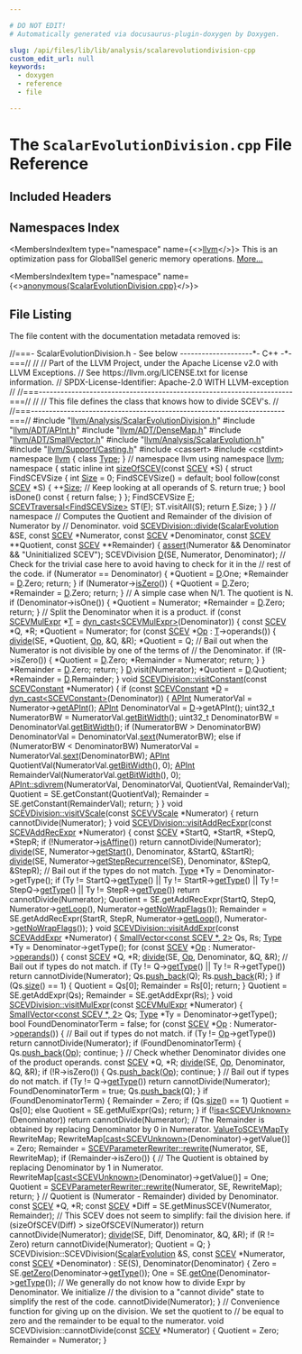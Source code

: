 ```yaml
---

# DO NOT EDIT!
# Automatically generated via docusaurus-plugin-doxygen by Doxygen.

slug: /api/files/lib/lib/analysis/scalarevolutiondivision-cpp
custom_edit_url: null
keywords:
  - doxygen
  - reference
  - file

---
```





# The `ScalarEvolutionDivision.cpp` File Reference

<DoxygenPage pluginConfig={pluginConfig}>



## Included Headers

<IncludesList>
<IncludesListItem
  filePath="llvm/Analysis/ScalarEvolutionDivision.h"
  permalink="/docs/api/files/include/include/llvm/include/llvm/analysis/scalarevolutiondivision-h"
  isLocal="true" />
<IncludesListItem
  filePath="llvm/ADT/APInt.h"
  permalink="/docs/api/files/include/include/llvm/include/llvm/adt/apint-h"
  isLocal="true" />
<IncludesListItem
  filePath="llvm/ADT/DenseMap.h"
  permalink="/docs/api/files/include/include/llvm/include/llvm/adt/densemap-h"
  isLocal="true" />
<IncludesListItem
  filePath="llvm/ADT/SmallVector.h"
  permalink="/docs/api/files/include/include/llvm/include/llvm/adt/smallvector-h"
  isLocal="true" />
<IncludesListItem
  filePath="llvm/Analysis/ScalarEvolution.h"
  permalink="/docs/api/files/include/include/llvm/include/llvm/analysis/scalarevolution-h"
  isLocal="true" />
<IncludesListItem
  filePath="llvm/Support/Casting.h"
  permalink="/docs/api/files/include/include/llvm/include/llvm/support/casting-h"
  isLocal="true" />
<IncludesListItem
  filePath="cassert"
  permalink=""
  isLocal="false" />
<IncludesListItem
  filePath="cstdint"
  permalink=""
  isLocal="false" />
</IncludesList>

## Namespaces Index

<MembersIndex>

<MembersIndexItem
  type="namespace"
  name={<><a href="/docs/api/namespaces/llvm">llvm</a></>}>
This is an optimization pass for GlobalISel generic memory operations. <a href="/docs/api/namespaces/llvm/#details">More...</a>
</MembersIndexItem>

<MembersIndexItem
  type="namespace"
  name={<><a href="/docs/api/namespaces/anonymous-scalarevolutiondivision-cpp-">anonymous&#123;ScalarEvolutionDivision.cpp&#125;</a></>}>
</MembersIndexItem>

</MembersIndex>


## File Listing

The file content with the documentation metadata removed is:

<ProgramListing>

<Link id="l00001" /><CodeLine lineNumber="1"><span class="doxyHighlightComment">//===- ScalarEvolutionDivision.h - See below --------------------&#42;- C++ -&#42;-===//</span></CodeLine>
<Link id="l00002" /><CodeLine lineNumber="2"><span class="doxyHighlightComment">//</span></CodeLine>
<Link id="l00003" /><CodeLine lineNumber="3"><span class="doxyHighlightComment">// Part of the LLVM Project, under the Apache License v2.0 with LLVM Exceptions.</span></CodeLine>
<Link id="l00004" /><CodeLine lineNumber="4"><span class="doxyHighlightComment">// See https://llvm.org/LICENSE.txt for license information.</span></CodeLine>
<Link id="l00005" /><CodeLine lineNumber="5"><span class="doxyHighlightComment">// SPDX-License-Identifier: Apache-2.0 WITH LLVM-exception</span></CodeLine>
<Link id="l00006" /><CodeLine lineNumber="6"><span class="doxyHighlightComment">//</span></CodeLine>
<Link id="l00007" /><CodeLine lineNumber="7"><span class="doxyHighlightComment">//===----------------------------------------------------------------------===//</span></CodeLine>
<Link id="l00008" /><CodeLine lineNumber="8"><span class="doxyHighlightComment">//</span></CodeLine>
<Link id="l00009" /><CodeLine lineNumber="9"><span class="doxyHighlightComment">// This file defines the class that knows how to divide SCEV&#39;s.</span></CodeLine>
<Link id="l00010" /><CodeLine lineNumber="10"><span class="doxyHighlightComment">//</span></CodeLine>
<Link id="l00011" /><CodeLine lineNumber="11"><span class="doxyHighlightComment">//===----------------------------------------------------------------------===//</span></CodeLine>
<Link id="l00012" /><CodeLine lineNumber="12"></CodeLine>
<Link id="l00013" /><CodeLine lineNumber="13"><span class="doxyHighlightPreprocessor">#include &quot;<a href="/docs/api/files/include/include/llvm/include/llvm/analysis/scalarevolutiondivision-h">llvm/Analysis/ScalarEvolutionDivision.h</a>&quot;</span></CodeLine>
<Link id="l00014" /><CodeLine lineNumber="14"><span class="doxyHighlightPreprocessor">#include &quot;<a href="/docs/api/files/include/include/llvm/include/llvm/adt/apint-h">llvm/ADT/APInt.h</a>&quot;</span></CodeLine>
<Link id="l00015" /><CodeLine lineNumber="15"><span class="doxyHighlightPreprocessor">#include &quot;<a href="/docs/api/files/include/include/llvm/include/llvm/adt/densemap-h">llvm/ADT/DenseMap.h</a>&quot;</span></CodeLine>
<Link id="l00016" /><CodeLine lineNumber="16"><span class="doxyHighlightPreprocessor">#include &quot;<a href="/docs/api/files/include/include/llvm/include/llvm/adt/smallvector-h">llvm/ADT/SmallVector.h</a>&quot;</span></CodeLine>
<Link id="l00017" /><CodeLine lineNumber="17"><span class="doxyHighlightPreprocessor">#include &quot;<a href="/docs/api/files/include/include/llvm/include/llvm/analysis/scalarevolution-h">llvm/Analysis/ScalarEvolution.h</a>&quot;</span></CodeLine>
<Link id="l00018" /><CodeLine lineNumber="18"><span class="doxyHighlightPreprocessor">#include &quot;<a href="/docs/api/files/include/include/llvm/include/llvm/support/casting-h">llvm/Support/Casting.h</a>&quot;</span></CodeLine>
<Link id="l00019" /><CodeLine lineNumber="19"><span class="doxyHighlightPreprocessor">#include &lt;cassert&gt;</span></CodeLine>
<Link id="l00020" /><CodeLine lineNumber="20"><span class="doxyHighlightPreprocessor">#include &lt;cstdint&gt;</span></CodeLine>
<Link id="l00021" /><CodeLine lineNumber="21"></CodeLine>
<Link id="l00022" /><CodeLine lineNumber="22"><span class="doxyHighlightKeyword">namespace </span><span class="doxyHighlight"><a href="/docs/api/namespaces/llvm">llvm</a> &#123;</span></CodeLine>
<Link id="l00023" /><CodeLine lineNumber="23"><span class="doxyHighlightKeyword">class </span><span class="doxyHighlight"><a href="/docs/api/classes/llvm/type">Type</a>;</span></CodeLine>
<Link id="l00024" /><CodeLine lineNumber="24"><span class="doxyHighlight">&#125; </span><span class="doxyHighlightComment">// namespace llvm</span></CodeLine>
<Link id="l00025" /><CodeLine lineNumber="25"></CodeLine>
<Link id="l00026" /><CodeLine lineNumber="26"><span class="doxyHighlightKeyword">using namespace </span><span class="doxyHighlight"><a href="/docs/api/namespaces/llvm">llvm</a>;</span></CodeLine>
<Link id="l00027" /><CodeLine lineNumber="27"></CodeLine>
<Link id="l00028" /><CodeLine lineNumber="28" lineLink="/docs/api/namespaces/anonymous-scalarevolutiondivision-cpp-"><span class="doxyHighlightKeyword">namespace </span><span class="doxyHighlight">&#123;</span></CodeLine>
<Link id="l00029" /><CodeLine lineNumber="29"></CodeLine>
<Link id="l00030" /><CodeLine lineNumber="30" lineLink="/docs/api/namespaces/anonymous-scalarevolutiondivision-cpp-/#a9ba2b0626378e675b339b44ff0cc4fd7"><span class="doxyHighlightKeyword">static</span><span class="doxyHighlight"> </span><span class="doxyHighlightKeyword">inline</span><span class="doxyHighlight"> </span><span class="doxyHighlightKeywordType">int</span><span class="doxyHighlight"> <a href="/docs/api/namespaces/anonymous-scalarevolutiondivision-cpp-/#a9ba2b0626378e675b339b44ff0cc4fd7">sizeOfSCEV</a>(</span><span class="doxyHighlightKeyword">const</span><span class="doxyHighlight"> <a href="/docs/api/classes/llvm/scev">SCEV</a> &#42;S) &#123;</span></CodeLine>
<Link id="l00031" /><CodeLine lineNumber="31"><span class="doxyHighlight">  </span><span class="doxyHighlightKeyword">struct </span><span class="doxyHighlight">FindSCEVSize &#123;</span></CodeLine>
<Link id="l00032" /><CodeLine lineNumber="32"><span class="doxyHighlight">    </span><span class="doxyHighlightKeywordType">int</span><span class="doxyHighlight"> <a href="/docs/api/files/lib/lib/analysis/inlineorder-cpp/#a7ee6f0cb51c3b9056199e9a0001fe8c3a6f6cb72d544962fa333e2e34ce64f719">Size</a> = 0;</span></CodeLine>
<Link id="l00033" /><CodeLine lineNumber="33"></CodeLine>
<Link id="l00034" /><CodeLine lineNumber="34"><span class="doxyHighlight">    FindSCEVSize() = </span><span class="doxyHighlightKeywordFlow">default</span><span class="doxyHighlight">;</span></CodeLine>
<Link id="l00035" /><CodeLine lineNumber="35"></CodeLine>
<Link id="l00036" /><CodeLine lineNumber="36"><span class="doxyHighlight">    </span><span class="doxyHighlightKeywordType">bool</span><span class="doxyHighlight"> follow(</span><span class="doxyHighlightKeyword">const</span><span class="doxyHighlight"> <a href="/docs/api/classes/llvm/scev">SCEV</a> &#42;S) &#123;</span></CodeLine>
<Link id="l00037" /><CodeLine lineNumber="37"><span class="doxyHighlight">      ++<a href="/docs/api/files/lib/lib/analysis/inlineorder-cpp/#a7ee6f0cb51c3b9056199e9a0001fe8c3a6f6cb72d544962fa333e2e34ce64f719">Size</a>;</span></CodeLine>
<Link id="l00038" /><CodeLine lineNumber="38"><span class="doxyHighlight">      </span><span class="doxyHighlightComment">// Keep looking at all operands of S.</span></CodeLine>
<Link id="l00039" /><CodeLine lineNumber="39"><span class="doxyHighlight">      </span><span class="doxyHighlightKeywordFlow">return</span><span class="doxyHighlight"> </span><span class="doxyHighlightKeyword">true</span><span class="doxyHighlight">;</span></CodeLine>
<Link id="l00040" /><CodeLine lineNumber="40"><span class="doxyHighlight">    &#125;</span></CodeLine>
<Link id="l00041" /><CodeLine lineNumber="41"></CodeLine>
<Link id="l00042" /><CodeLine lineNumber="42"><span class="doxyHighlight">    </span><span class="doxyHighlightKeywordType">bool</span><span class="doxyHighlight"> isDone()</span><span class="doxyHighlightKeyword"> const </span><span class="doxyHighlight">&#123; </span><span class="doxyHighlightKeywordFlow">return</span><span class="doxyHighlight"> </span><span class="doxyHighlightKeyword">false</span><span class="doxyHighlight">; &#125;</span></CodeLine>
<Link id="l00043" /><CodeLine lineNumber="43"><span class="doxyHighlight">  &#125;;</span></CodeLine>
<Link id="l00044" /><CodeLine lineNumber="44"></CodeLine>
<Link id="l00045" /><CodeLine lineNumber="45"><span class="doxyHighlight">  FindSCEVSize <a href="/docs/api/files/lib/lib/support/md5-cpp/#a96d73bbd7af15cb1fc38c3f4a3bd82e9">F</a>;</span></CodeLine>
<Link id="l00046" /><CodeLine lineNumber="46"><span class="doxyHighlight">  <a href="/docs/api/classes/llvm/scevtraversal">SCEVTraversal&lt;FindSCEVSize&gt;</a> ST(<a href="/docs/api/files/lib/lib/support/md5-cpp/#a96d73bbd7af15cb1fc38c3f4a3bd82e9">F</a>);</span></CodeLine>
<Link id="l00047" /><CodeLine lineNumber="47"><span class="doxyHighlight">  ST.visitAll(S);</span></CodeLine>
<Link id="l00048" /><CodeLine lineNumber="48"><span class="doxyHighlight">  </span><span class="doxyHighlightKeywordFlow">return</span><span class="doxyHighlight"> <a href="/docs/api/files/lib/lib/support/md5-cpp/#a96d73bbd7af15cb1fc38c3f4a3bd82e9">F</a>.Size;</span></CodeLine>
<Link id="l00049" /><CodeLine lineNumber="49"><span class="doxyHighlight">&#125;</span></CodeLine>
<Link id="l00050" /><CodeLine lineNumber="50"></CodeLine>
<Link id="l00051" /><CodeLine lineNumber="51"><span class="doxyHighlight">&#125; </span><span class="doxyHighlightComment">// namespace</span></CodeLine>
<Link id="l00052" /><CodeLine lineNumber="52"></CodeLine>
<Link id="l00053" /><CodeLine lineNumber="53"><span class="doxyHighlightComment">// Computes the Quotient and Remainder of the division of Numerator by</span></CodeLine>
<Link id="l00054" /><CodeLine lineNumber="54"><span class="doxyHighlightComment">// Denominator.</span></CodeLine>
<Link id="l00055" /><CodeLine lineNumber="55" lineLink="/docs/api/structs/llvm/scevdivision/#a0dfe5dc28e2f4ac38e33880cfd0170ae"><span class="doxyHighlightKeywordType">void</span><span class="doxyHighlight"> <a href="/docs/api/structs/llvm/scevdivision/#a0dfe5dc28e2f4ac38e33880cfd0170ae">SCEVDivision::divide</a>(<a href="/docs/api/classes/llvm/scalarevolution">ScalarEvolution</a> &amp;SE, </span><span class="doxyHighlightKeyword">const</span><span class="doxyHighlight"> <a href="/docs/api/classes/llvm/scev">SCEV</a> &#42;Numerator,</span></CodeLine>
<Link id="l00056" /><CodeLine lineNumber="56"><span class="doxyHighlight">                          </span><span class="doxyHighlightKeyword">const</span><span class="doxyHighlight"> <a href="/docs/api/classes/llvm/scev">SCEV</a> &#42;Denominator, </span><span class="doxyHighlightKeyword">const</span><span class="doxyHighlight"> <a href="/docs/api/classes/llvm/scev">SCEV</a> &#42;&#42;Quotient,</span></CodeLine>
<Link id="l00057" /><CodeLine lineNumber="57"><span class="doxyHighlight">                          </span><span class="doxyHighlightKeyword">const</span><span class="doxyHighlight"> <a href="/docs/api/classes/llvm/scev">SCEV</a> &#42;&#42;Remainder) &#123;</span></CodeLine>
<Link id="l00058" /><CodeLine lineNumber="58"><span class="doxyHighlight">  <a href="/docs/api/files/lib/lib/target/lib/target/amdgpu/silowercontrolflow-cpp/#a4868c5d81c5ccc98c47aeab6244346a0">assert</a>(Numerator &amp;&amp; Denominator &amp;&amp; </span><span class="doxyHighlightStringLiteral">&quot;Uninitialized SCEV&quot;</span><span class="doxyHighlight">);</span></CodeLine>
<Link id="l00059" /><CodeLine lineNumber="59"></CodeLine>
<Link id="l00060" /><CodeLine lineNumber="60"><span class="doxyHighlight">  SCEVDivision <a href="/docs/api/files/lib/lib/ir/builtingcs-cpp/#a6a9f043784cf87001c84980afa76da82">D</a>(SE, Numerator, Denominator);</span></CodeLine>
<Link id="l00061" /><CodeLine lineNumber="61"></CodeLine>
<Link id="l00062" /><CodeLine lineNumber="62"><span class="doxyHighlight">  </span><span class="doxyHighlightComment">// Check for the trivial case here to avoid having to check for it in the</span></CodeLine>
<Link id="l00063" /><CodeLine lineNumber="63"><span class="doxyHighlight">  </span><span class="doxyHighlightComment">// rest of the code.</span></CodeLine>
<Link id="l00064" /><CodeLine lineNumber="64"><span class="doxyHighlight">  </span><span class="doxyHighlightKeywordFlow">if</span><span class="doxyHighlight"> (Numerator == Denominator) &#123;</span></CodeLine>
<Link id="l00065" /><CodeLine lineNumber="65"><span class="doxyHighlight">    &#42;Quotient = <a href="/docs/api/files/lib/lib/ir/builtingcs-cpp/#a6a9f043784cf87001c84980afa76da82">D</a>.One;</span></CodeLine>
<Link id="l00066" /><CodeLine lineNumber="66"><span class="doxyHighlight">    &#42;Remainder = <a href="/docs/api/files/lib/lib/ir/builtingcs-cpp/#a6a9f043784cf87001c84980afa76da82">D</a>.Zero;</span></CodeLine>
<Link id="l00067" /><CodeLine lineNumber="67"><span class="doxyHighlight">    </span><span class="doxyHighlightKeywordFlow">return</span><span class="doxyHighlight">;</span></CodeLine>
<Link id="l00068" /><CodeLine lineNumber="68"><span class="doxyHighlight">  &#125;</span></CodeLine>
<Link id="l00069" /><CodeLine lineNumber="69"></CodeLine>
<Link id="l00070" /><CodeLine lineNumber="70"><span class="doxyHighlight">  </span><span class="doxyHighlightKeywordFlow">if</span><span class="doxyHighlight"> (Numerator-&gt;<a href="/docs/api/classes/llvm/scev/#a4541962f9c18aacceb7243520eb15e1f">isZero</a>()) &#123;</span></CodeLine>
<Link id="l00071" /><CodeLine lineNumber="71"><span class="doxyHighlight">    &#42;Quotient = <a href="/docs/api/files/lib/lib/ir/builtingcs-cpp/#a6a9f043784cf87001c84980afa76da82">D</a>.Zero;</span></CodeLine>
<Link id="l00072" /><CodeLine lineNumber="72"><span class="doxyHighlight">    &#42;Remainder = <a href="/docs/api/files/lib/lib/ir/builtingcs-cpp/#a6a9f043784cf87001c84980afa76da82">D</a>.Zero;</span></CodeLine>
<Link id="l00073" /><CodeLine lineNumber="73"><span class="doxyHighlight">    </span><span class="doxyHighlightKeywordFlow">return</span><span class="doxyHighlight">;</span></CodeLine>
<Link id="l00074" /><CodeLine lineNumber="74"><span class="doxyHighlight">  &#125;</span></CodeLine>
<Link id="l00075" /><CodeLine lineNumber="75"></CodeLine>
<Link id="l00076" /><CodeLine lineNumber="76"><span class="doxyHighlight">  </span><span class="doxyHighlightComment">// A simple case when N/1. The quotient is N.</span></CodeLine>
<Link id="l00077" /><CodeLine lineNumber="77"><span class="doxyHighlight">  </span><span class="doxyHighlightKeywordFlow">if</span><span class="doxyHighlight"> (Denominator-&gt;isOne()) &#123;</span></CodeLine>
<Link id="l00078" /><CodeLine lineNumber="78"><span class="doxyHighlight">    &#42;Quotient = Numerator;</span></CodeLine>
<Link id="l00079" /><CodeLine lineNumber="79"><span class="doxyHighlight">    &#42;Remainder = <a href="/docs/api/files/lib/lib/ir/builtingcs-cpp/#a6a9f043784cf87001c84980afa76da82">D</a>.Zero;</span></CodeLine>
<Link id="l00080" /><CodeLine lineNumber="80"><span class="doxyHighlight">    </span><span class="doxyHighlightKeywordFlow">return</span><span class="doxyHighlight">;</span></CodeLine>
<Link id="l00081" /><CodeLine lineNumber="81"><span class="doxyHighlight">  &#125;</span></CodeLine>
<Link id="l00082" /><CodeLine lineNumber="82"></CodeLine>
<Link id="l00083" /><CodeLine lineNumber="83"><span class="doxyHighlight">  </span><span class="doxyHighlightComment">// Split the Denominator when it is a product.</span></CodeLine>
<Link id="l00084" /><CodeLine lineNumber="84"><span class="doxyHighlight">  </span><span class="doxyHighlightKeywordFlow">if</span><span class="doxyHighlight"> (</span><span class="doxyHighlightKeyword">const</span><span class="doxyHighlight"> <a href="/docs/api/classes/llvm/scevmulexpr">SCEVMulExpr</a> &#42;<a href="/docs/api/files/lib/lib/target/lib/target/mips/mips16isellowering-cpp/#a0acb682b8260ab1c60b918599864e2e5">T</a> = <a href="/docs/api/namespaces/llvm/#a22eeee01734061ac1b31ccd994c49eef">dyn&#95;cast&lt;SCEVMulExpr&gt;</a>(Denominator)) &#123;</span></CodeLine>
<Link id="l00085" /><CodeLine lineNumber="85"><span class="doxyHighlight">    </span><span class="doxyHighlightKeyword">const</span><span class="doxyHighlight"> <a href="/docs/api/classes/llvm/scev">SCEV</a> &#42;Q, &#42;R;</span></CodeLine>
<Link id="l00086" /><CodeLine lineNumber="86"><span class="doxyHighlight">    &#42;Quotient = Numerator;</span></CodeLine>
<Link id="l00087" /><CodeLine lineNumber="87"><span class="doxyHighlight">    </span><span class="doxyHighlightKeywordFlow">for</span><span class="doxyHighlight"> (</span><span class="doxyHighlightKeyword">const</span><span class="doxyHighlight"> <a href="/docs/api/classes/llvm/scev">SCEV</a> &#42;<a href="/docs/api/namespaces/llvm/#ab471937b9a227e70c7fe8bd9604014d6">Op</a> : <a href="/docs/api/files/lib/lib/target/lib/target/mips/mips16isellowering-cpp/#a0acb682b8260ab1c60b918599864e2e5">T</a>-&gt;operands()) &#123;</span></CodeLine>
<Link id="l00088" /><CodeLine lineNumber="88"><span class="doxyHighlight">      <a href="/docs/api/structs/llvm/scevdivision/#a0dfe5dc28e2f4ac38e33880cfd0170ae">divide</a>(SE, &#42;Quotient, <a href="/docs/api/namespaces/llvm/#ab471937b9a227e70c7fe8bd9604014d6">Op</a>, &amp;Q, &amp;R);</span></CodeLine>
<Link id="l00089" /><CodeLine lineNumber="89"><span class="doxyHighlight">      &#42;Quotient = Q;</span></CodeLine>
<Link id="l00090" /><CodeLine lineNumber="90"></CodeLine>
<Link id="l00091" /><CodeLine lineNumber="91"><span class="doxyHighlight">      </span><span class="doxyHighlightComment">// Bail out when the Numerator is not divisible by one of the terms of</span></CodeLine>
<Link id="l00092" /><CodeLine lineNumber="92"><span class="doxyHighlight">      </span><span class="doxyHighlightComment">// the Denominator.</span></CodeLine>
<Link id="l00093" /><CodeLine lineNumber="93"><span class="doxyHighlight">      </span><span class="doxyHighlightKeywordFlow">if</span><span class="doxyHighlight"> (!R-&gt;isZero()) &#123;</span></CodeLine>
<Link id="l00094" /><CodeLine lineNumber="94"><span class="doxyHighlight">        &#42;Quotient = <a href="/docs/api/files/lib/lib/ir/builtingcs-cpp/#a6a9f043784cf87001c84980afa76da82">D</a>.Zero;</span></CodeLine>
<Link id="l00095" /><CodeLine lineNumber="95"><span class="doxyHighlight">        &#42;Remainder = Numerator;</span></CodeLine>
<Link id="l00096" /><CodeLine lineNumber="96"><span class="doxyHighlight">        </span><span class="doxyHighlightKeywordFlow">return</span><span class="doxyHighlight">;</span></CodeLine>
<Link id="l00097" /><CodeLine lineNumber="97"><span class="doxyHighlight">      &#125;</span></CodeLine>
<Link id="l00098" /><CodeLine lineNumber="98"><span class="doxyHighlight">    &#125;</span></CodeLine>
<Link id="l00099" /><CodeLine lineNumber="99"><span class="doxyHighlight">    &#42;Remainder = <a href="/docs/api/files/lib/lib/ir/builtingcs-cpp/#a6a9f043784cf87001c84980afa76da82">D</a>.Zero;</span></CodeLine>
<Link id="l00100" /><CodeLine lineNumber="100"><span class="doxyHighlight">    </span><span class="doxyHighlightKeywordFlow">return</span><span class="doxyHighlight">;</span></CodeLine>
<Link id="l00101" /><CodeLine lineNumber="101"><span class="doxyHighlight">  &#125;</span></CodeLine>
<Link id="l00102" /><CodeLine lineNumber="102"></CodeLine>
<Link id="l00103" /><CodeLine lineNumber="103"><span class="doxyHighlight">  <a href="/docs/api/files/lib/lib/ir/builtingcs-cpp/#a6a9f043784cf87001c84980afa76da82">D</a>.visit(Numerator);</span></CodeLine>
<Link id="l00104" /><CodeLine lineNumber="104"><span class="doxyHighlight">  &#42;Quotient = <a href="/docs/api/files/lib/lib/ir/builtingcs-cpp/#a6a9f043784cf87001c84980afa76da82">D</a>.Quotient;</span></CodeLine>
<Link id="l00105" /><CodeLine lineNumber="105"><span class="doxyHighlight">  &#42;Remainder = <a href="/docs/api/files/lib/lib/ir/builtingcs-cpp/#a6a9f043784cf87001c84980afa76da82">D</a>.Remainder;</span></CodeLine>
<Link id="l00106" /><CodeLine lineNumber="106"><span class="doxyHighlight">&#125;</span></CodeLine>
<Link id="l00107" /><CodeLine lineNumber="107"></CodeLine>
<Link id="l00108" /><CodeLine lineNumber="108" lineLink="/docs/api/structs/llvm/scevdivision/#ad7c510ac5f19ce17fd2b5b06d15a7aa3"><span class="doxyHighlightKeywordType">void</span><span class="doxyHighlight"> <a href="/docs/api/structs/llvm/scevdivision/#ad7c510ac5f19ce17fd2b5b06d15a7aa3">SCEVDivision::visitConstant</a>(</span><span class="doxyHighlightKeyword">const</span><span class="doxyHighlight"> <a href="/docs/api/classes/llvm/scevconstant">SCEVConstant</a> &#42;Numerator) &#123;</span></CodeLine>
<Link id="l00109" /><CodeLine lineNumber="109"><span class="doxyHighlight">  </span><span class="doxyHighlightKeywordFlow">if</span><span class="doxyHighlight"> (</span><span class="doxyHighlightKeyword">const</span><span class="doxyHighlight"> <a href="/docs/api/classes/llvm/scevconstant">SCEVConstant</a> &#42;<a href="/docs/api/files/lib/lib/ir/builtingcs-cpp/#a6a9f043784cf87001c84980afa76da82">D</a> = <a href="/docs/api/namespaces/llvm/#a22eeee01734061ac1b31ccd994c49eef">dyn&#95;cast&lt;SCEVConstant&gt;</a>(Denominator)) &#123;</span></CodeLine>
<Link id="l00110" /><CodeLine lineNumber="110"><span class="doxyHighlight">    <a href="/docs/api/classes/llvm/apint">APInt</a> NumeratorVal = Numerator-&gt;<a href="/docs/api/classes/llvm/scevconstant/#a6caf7f3a0a4303e4c0bc06ed8e205126">getAPInt</a>();</span></CodeLine>
<Link id="l00111" /><CodeLine lineNumber="111"><span class="doxyHighlight">    <a href="/docs/api/classes/llvm/apint">APInt</a> DenominatorVal = <a href="/docs/api/files/lib/lib/ir/builtingcs-cpp/#a6a9f043784cf87001c84980afa76da82">D</a>-&gt;getAPInt();</span></CodeLine>
<Link id="l00112" /><CodeLine lineNumber="112"><span class="doxyHighlight">    uint32&#95;t NumeratorBW = NumeratorVal.<a href="/docs/api/classes/llvm/apint/#a512fe2c15ea651294688eeec1341644c">getBitWidth</a>();</span></CodeLine>
<Link id="l00113" /><CodeLine lineNumber="113"><span class="doxyHighlight">    uint32&#95;t DenominatorBW = DenominatorVal.<a href="/docs/api/classes/llvm/apint/#a512fe2c15ea651294688eeec1341644c">getBitWidth</a>();</span></CodeLine>
<Link id="l00114" /><CodeLine lineNumber="114"></CodeLine>
<Link id="l00115" /><CodeLine lineNumber="115"><span class="doxyHighlight">    </span><span class="doxyHighlightKeywordFlow">if</span><span class="doxyHighlight"> (NumeratorBW &gt; DenominatorBW)</span></CodeLine>
<Link id="l00116" /><CodeLine lineNumber="116"><span class="doxyHighlight">      DenominatorVal = DenominatorVal.<a href="/docs/api/classes/llvm/apint/#aca8fce65eb69a82aa10a635e2e79877a">sext</a>(NumeratorBW);</span></CodeLine>
<Link id="l00117" /><CodeLine lineNumber="117"><span class="doxyHighlight">    </span><span class="doxyHighlightKeywordFlow">else</span><span class="doxyHighlight"> </span><span class="doxyHighlightKeywordFlow">if</span><span class="doxyHighlight"> (NumeratorBW &lt; DenominatorBW)</span></CodeLine>
<Link id="l00118" /><CodeLine lineNumber="118"><span class="doxyHighlight">      NumeratorVal = NumeratorVal.<a href="/docs/api/classes/llvm/apint/#aca8fce65eb69a82aa10a635e2e79877a">sext</a>(DenominatorBW);</span></CodeLine>
<Link id="l00119" /><CodeLine lineNumber="119"></CodeLine>
<Link id="l00120" /><CodeLine lineNumber="120"><span class="doxyHighlight">    <a href="/docs/api/classes/llvm/apint">APInt</a> QuotientVal(NumeratorVal.<a href="/docs/api/classes/llvm/apint/#a512fe2c15ea651294688eeec1341644c">getBitWidth</a>(), 0);</span></CodeLine>
<Link id="l00121" /><CodeLine lineNumber="121"><span class="doxyHighlight">    <a href="/docs/api/classes/llvm/apint">APInt</a> RemainderVal(NumeratorVal.<a href="/docs/api/classes/llvm/apint/#a512fe2c15ea651294688eeec1341644c">getBitWidth</a>(), 0);</span></CodeLine>
<Link id="l00122" /><CodeLine lineNumber="122"><span class="doxyHighlight">    <a href="/docs/api/classes/llvm/apint/#a24187c2e178af0df22dac26cd5229294">APInt::sdivrem</a>(NumeratorVal, DenominatorVal, QuotientVal, RemainderVal);</span></CodeLine>
<Link id="l00123" /><CodeLine lineNumber="123"><span class="doxyHighlight">    Quotient = SE.getConstant(QuotientVal);</span></CodeLine>
<Link id="l00124" /><CodeLine lineNumber="124"><span class="doxyHighlight">    Remainder = SE.getConstant(RemainderVal);</span></CodeLine>
<Link id="l00125" /><CodeLine lineNumber="125"><span class="doxyHighlight">    </span><span class="doxyHighlightKeywordFlow">return</span><span class="doxyHighlight">;</span></CodeLine>
<Link id="l00126" /><CodeLine lineNumber="126"><span class="doxyHighlight">  &#125;</span></CodeLine>
<Link id="l00127" /><CodeLine lineNumber="127"><span class="doxyHighlight">&#125;</span></CodeLine>
<Link id="l00128" /><CodeLine lineNumber="128"></CodeLine>
<Link id="l00129" /><CodeLine lineNumber="129" lineLink="/docs/api/structs/llvm/scevdivision/#a273f43b57f973e0463276213565e9e45"><span class="doxyHighlightKeywordType">void</span><span class="doxyHighlight"> <a href="/docs/api/structs/llvm/scevdivision/#a273f43b57f973e0463276213565e9e45">SCEVDivision::visitVScale</a>(</span><span class="doxyHighlightKeyword">const</span><span class="doxyHighlight"> <a href="/docs/api/classes/llvm/scevvscale">SCEVVScale</a> &#42;Numerator) &#123;</span></CodeLine>
<Link id="l00130" /><CodeLine lineNumber="130"><span class="doxyHighlight">  </span><span class="doxyHighlightKeywordFlow">return</span><span class="doxyHighlight"> cannotDivide(Numerator);</span></CodeLine>
<Link id="l00131" /><CodeLine lineNumber="131"><span class="doxyHighlight">&#125;</span></CodeLine>
<Link id="l00132" /><CodeLine lineNumber="132"></CodeLine>
<Link id="l00133" /><CodeLine lineNumber="133" lineLink="/docs/api/structs/llvm/scevdivision/#ac38f0b8f591d282177a689cabe66c392"><span class="doxyHighlightKeywordType">void</span><span class="doxyHighlight"> <a href="/docs/api/structs/llvm/scevdivision/#ac38f0b8f591d282177a689cabe66c392">SCEVDivision::visitAddRecExpr</a>(</span><span class="doxyHighlightKeyword">const</span><span class="doxyHighlight"> <a href="/docs/api/classes/llvm/scevaddrecexpr">SCEVAddRecExpr</a> &#42;Numerator) &#123;</span></CodeLine>
<Link id="l00134" /><CodeLine lineNumber="134"><span class="doxyHighlight">  </span><span class="doxyHighlightKeyword">const</span><span class="doxyHighlight"> <a href="/docs/api/classes/llvm/scev">SCEV</a> &#42;StartQ, &#42;StartR, &#42;StepQ, &#42;StepR;</span></CodeLine>
<Link id="l00135" /><CodeLine lineNumber="135"><span class="doxyHighlight">  </span><span class="doxyHighlightKeywordFlow">if</span><span class="doxyHighlight"> (!Numerator-&gt;<a href="/docs/api/classes/llvm/scevaddrecexpr/#a54bb7394d874cbbef1d81e6bea89d4f3">isAffine</a>())</span></CodeLine>
<Link id="l00136" /><CodeLine lineNumber="136"><span class="doxyHighlight">    </span><span class="doxyHighlightKeywordFlow">return</span><span class="doxyHighlight"> cannotDivide(Numerator);</span></CodeLine>
<Link id="l00137" /><CodeLine lineNumber="137"><span class="doxyHighlight">  <a href="/docs/api/structs/llvm/scevdivision/#a0dfe5dc28e2f4ac38e33880cfd0170ae">divide</a>(SE, Numerator-&gt;<a href="/docs/api/classes/llvm/scevaddrecexpr/#a19c13fe96d59c787e900b7bbf7173263">getStart</a>(), Denominator, &amp;StartQ, &amp;StartR);</span></CodeLine>
<Link id="l00138" /><CodeLine lineNumber="138"><span class="doxyHighlight">  <a href="/docs/api/structs/llvm/scevdivision/#a0dfe5dc28e2f4ac38e33880cfd0170ae">divide</a>(SE, Numerator-&gt;<a href="/docs/api/classes/llvm/scevaddrecexpr/#a4049f7040a4628b15f182c3c9aaf802a">getStepRecurrence</a>(SE), Denominator, &amp;StepQ, &amp;StepR);</span></CodeLine>
<Link id="l00139" /><CodeLine lineNumber="139"><span class="doxyHighlight">  </span><span class="doxyHighlightComment">// Bail out if the types do not match.</span></CodeLine>
<Link id="l00140" /><CodeLine lineNumber="140"><span class="doxyHighlight">  <a href="/docs/api/classes/llvm/type">Type</a> &#42;Ty = Denominator-&gt;getType();</span></CodeLine>
<Link id="l00141" /><CodeLine lineNumber="141"><span class="doxyHighlight">  </span><span class="doxyHighlightKeywordFlow">if</span><span class="doxyHighlight"> (Ty != StartQ-&gt;<a href="/docs/api/classes/llvm/scev/#aefeda9454a5e8dfcec3deb106964832a">getType</a>() || Ty != StartR-&gt;<a href="/docs/api/classes/llvm/scev/#aefeda9454a5e8dfcec3deb106964832a">getType</a>() ||</span></CodeLine>
<Link id="l00142" /><CodeLine lineNumber="142"><span class="doxyHighlight">      Ty != StepQ-&gt;<a href="/docs/api/classes/llvm/scev/#aefeda9454a5e8dfcec3deb106964832a">getType</a>() || Ty != StepR-&gt;<a href="/docs/api/classes/llvm/scev/#aefeda9454a5e8dfcec3deb106964832a">getType</a>())</span></CodeLine>
<Link id="l00143" /><CodeLine lineNumber="143"><span class="doxyHighlight">    </span><span class="doxyHighlightKeywordFlow">return</span><span class="doxyHighlight"> cannotDivide(Numerator);</span></CodeLine>
<Link id="l00144" /><CodeLine lineNumber="144"><span class="doxyHighlight">  Quotient = SE.getAddRecExpr(StartQ, StepQ, Numerator-&gt;<a href="/docs/api/classes/llvm/scevaddrecexpr/#a99ab4a82c6d7373e2e367986b9527bf0">getLoop</a>(),</span></CodeLine>
<Link id="l00145" /><CodeLine lineNumber="145"><span class="doxyHighlight">                              Numerator-&gt;<a href="/docs/api/classes/llvm/scevnaryexpr/#a7275347a4dce174f4fecd548fd3255dc">getNoWrapFlags</a>());</span></CodeLine>
<Link id="l00146" /><CodeLine lineNumber="146"><span class="doxyHighlight">  Remainder = SE.getAddRecExpr(StartR, StepR, Numerator-&gt;<a href="/docs/api/classes/llvm/scevaddrecexpr/#a99ab4a82c6d7373e2e367986b9527bf0">getLoop</a>(),</span></CodeLine>
<Link id="l00147" /><CodeLine lineNumber="147"><span class="doxyHighlight">                               Numerator-&gt;<a href="/docs/api/classes/llvm/scevnaryexpr/#a7275347a4dce174f4fecd548fd3255dc">getNoWrapFlags</a>());</span></CodeLine>
<Link id="l00148" /><CodeLine lineNumber="148"><span class="doxyHighlight">&#125;</span></CodeLine>
<Link id="l00149" /><CodeLine lineNumber="149"></CodeLine>
<Link id="l00150" /><CodeLine lineNumber="150" lineLink="/docs/api/structs/llvm/scevdivision/#ae8ee3aa50e72940cabb7d758613ce2cf"><span class="doxyHighlightKeywordType">void</span><span class="doxyHighlight"> <a href="/docs/api/structs/llvm/scevdivision/#ae8ee3aa50e72940cabb7d758613ce2cf">SCEVDivision::visitAddExpr</a>(</span><span class="doxyHighlightKeyword">const</span><span class="doxyHighlight"> <a href="/docs/api/classes/llvm/scevaddexpr">SCEVAddExpr</a> &#42;Numerator) &#123;</span></CodeLine>
<Link id="l00151" /><CodeLine lineNumber="151"><span class="doxyHighlight">  <a href="/docs/api/classes/llvm/smallvector">SmallVector&lt;const SCEV &#42;, 2&gt;</a> Qs, Rs;</span></CodeLine>
<Link id="l00152" /><CodeLine lineNumber="152"><span class="doxyHighlight">  <a href="/docs/api/classes/llvm/type">Type</a> &#42;Ty = Denominator-&gt;getType();</span></CodeLine>
<Link id="l00153" /><CodeLine lineNumber="153"></CodeLine>
<Link id="l00154" /><CodeLine lineNumber="154"><span class="doxyHighlight">  </span><span class="doxyHighlightKeywordFlow">for</span><span class="doxyHighlight"> (</span><span class="doxyHighlightKeyword">const</span><span class="doxyHighlight"> <a href="/docs/api/classes/llvm/scev">SCEV</a> &#42;<a href="/docs/api/namespaces/llvm/#ab471937b9a227e70c7fe8bd9604014d6">Op</a> : Numerator-&gt;<a href="/docs/api/classes/llvm/scevnaryexpr/#ae77d0f7b81cbde08d5fd75fcf2fcf36b">operands</a>()) &#123;</span></CodeLine>
<Link id="l00155" /><CodeLine lineNumber="155"><span class="doxyHighlight">    </span><span class="doxyHighlightKeyword">const</span><span class="doxyHighlight"> <a href="/docs/api/classes/llvm/scev">SCEV</a> &#42;Q, &#42;R;</span></CodeLine>
<Link id="l00156" /><CodeLine lineNumber="156"><span class="doxyHighlight">    <a href="/docs/api/structs/llvm/scevdivision/#a0dfe5dc28e2f4ac38e33880cfd0170ae">divide</a>(SE, <a href="/docs/api/namespaces/llvm/#ab471937b9a227e70c7fe8bd9604014d6">Op</a>, Denominator, &amp;Q, &amp;R);</span></CodeLine>
<Link id="l00157" /><CodeLine lineNumber="157"></CodeLine>
<Link id="l00158" /><CodeLine lineNumber="158"><span class="doxyHighlight">    </span><span class="doxyHighlightComment">// Bail out if types do not match.</span></CodeLine>
<Link id="l00159" /><CodeLine lineNumber="159"><span class="doxyHighlight">    </span><span class="doxyHighlightKeywordFlow">if</span><span class="doxyHighlight"> (Ty != Q-&gt;<a href="/docs/api/classes/llvm/scev/#aefeda9454a5e8dfcec3deb106964832a">getType</a>() || Ty != R-&gt;getType())</span></CodeLine>
<Link id="l00160" /><CodeLine lineNumber="160"><span class="doxyHighlight">      </span><span class="doxyHighlightKeywordFlow">return</span><span class="doxyHighlight"> cannotDivide(Numerator);</span></CodeLine>
<Link id="l00161" /><CodeLine lineNumber="161"></CodeLine>
<Link id="l00162" /><CodeLine lineNumber="162"><span class="doxyHighlight">    Qs.<a href="/docs/api/classes/llvm/smallvectortemplatebase/#af42bfbc067df27c19ee2fc859df58799">push&#95;back</a>(Q);</span></CodeLine>
<Link id="l00163" /><CodeLine lineNumber="163"><span class="doxyHighlight">    Rs.<a href="/docs/api/classes/llvm/smallvectortemplatebase/#af42bfbc067df27c19ee2fc859df58799">push&#95;back</a>(R);</span></CodeLine>
<Link id="l00164" /><CodeLine lineNumber="164"><span class="doxyHighlight">  &#125;</span></CodeLine>
<Link id="l00165" /><CodeLine lineNumber="165"></CodeLine>
<Link id="l00166" /><CodeLine lineNumber="166"><span class="doxyHighlight">  </span><span class="doxyHighlightKeywordFlow">if</span><span class="doxyHighlight"> (Qs.<a href="/docs/api/classes/llvm/smallvectortemplatecommon/#a1c479a8c434377c2b8cb056bdfdfc201">size</a>() == 1) &#123;</span></CodeLine>
<Link id="l00167" /><CodeLine lineNumber="167"><span class="doxyHighlight">    Quotient = Qs&#91;0&#93;;</span></CodeLine>
<Link id="l00168" /><CodeLine lineNumber="168"><span class="doxyHighlight">    Remainder = Rs&#91;0&#93;;</span></CodeLine>
<Link id="l00169" /><CodeLine lineNumber="169"><span class="doxyHighlight">    </span><span class="doxyHighlightKeywordFlow">return</span><span class="doxyHighlight">;</span></CodeLine>
<Link id="l00170" /><CodeLine lineNumber="170"><span class="doxyHighlight">  &#125;</span></CodeLine>
<Link id="l00171" /><CodeLine lineNumber="171"></CodeLine>
<Link id="l00172" /><CodeLine lineNumber="172"><span class="doxyHighlight">  Quotient = SE.getAddExpr(Qs);</span></CodeLine>
<Link id="l00173" /><CodeLine lineNumber="173"><span class="doxyHighlight">  Remainder = SE.getAddExpr(Rs);</span></CodeLine>
<Link id="l00174" /><CodeLine lineNumber="174"><span class="doxyHighlight">&#125;</span></CodeLine>
<Link id="l00175" /><CodeLine lineNumber="175"></CodeLine>
<Link id="l00176" /><CodeLine lineNumber="176" lineLink="/docs/api/structs/llvm/scevdivision/#afab4a1d0e1f34b286eec49ac8bd96ef1"><span class="doxyHighlightKeywordType">void</span><span class="doxyHighlight"> <a href="/docs/api/structs/llvm/scevdivision/#afab4a1d0e1f34b286eec49ac8bd96ef1">SCEVDivision::visitMulExpr</a>(</span><span class="doxyHighlightKeyword">const</span><span class="doxyHighlight"> <a href="/docs/api/classes/llvm/scevmulexpr">SCEVMulExpr</a> &#42;Numerator) &#123;</span></CodeLine>
<Link id="l00177" /><CodeLine lineNumber="177"><span class="doxyHighlight">  <a href="/docs/api/classes/llvm/smallvector">SmallVector&lt;const SCEV &#42;, 2&gt;</a> Qs;</span></CodeLine>
<Link id="l00178" /><CodeLine lineNumber="178"><span class="doxyHighlight">  <a href="/docs/api/classes/llvm/type">Type</a> &#42;Ty = Denominator-&gt;getType();</span></CodeLine>
<Link id="l00179" /><CodeLine lineNumber="179"></CodeLine>
<Link id="l00180" /><CodeLine lineNumber="180"><span class="doxyHighlight">  </span><span class="doxyHighlightKeywordType">bool</span><span class="doxyHighlight"> FoundDenominatorTerm = </span><span class="doxyHighlightKeyword">false</span><span class="doxyHighlight">;</span></CodeLine>
<Link id="l00181" /><CodeLine lineNumber="181"><span class="doxyHighlight">  </span><span class="doxyHighlightKeywordFlow">for</span><span class="doxyHighlight"> (</span><span class="doxyHighlightKeyword">const</span><span class="doxyHighlight"> <a href="/docs/api/classes/llvm/scev">SCEV</a> &#42;<a href="/docs/api/namespaces/llvm/#ab471937b9a227e70c7fe8bd9604014d6">Op</a> : Numerator-&gt;<a href="/docs/api/classes/llvm/scevnaryexpr/#ae77d0f7b81cbde08d5fd75fcf2fcf36b">operands</a>()) &#123;</span></CodeLine>
<Link id="l00182" /><CodeLine lineNumber="182"><span class="doxyHighlight">    </span><span class="doxyHighlightComment">// Bail out if types do not match.</span></CodeLine>
<Link id="l00183" /><CodeLine lineNumber="183"><span class="doxyHighlight">    </span><span class="doxyHighlightKeywordFlow">if</span><span class="doxyHighlight"> (Ty != <a href="/docs/api/namespaces/llvm/#ab471937b9a227e70c7fe8bd9604014d6">Op</a>-&gt;getType())</span></CodeLine>
<Link id="l00184" /><CodeLine lineNumber="184"><span class="doxyHighlight">      </span><span class="doxyHighlightKeywordFlow">return</span><span class="doxyHighlight"> cannotDivide(Numerator);</span></CodeLine>
<Link id="l00185" /><CodeLine lineNumber="185"></CodeLine>
<Link id="l00186" /><CodeLine lineNumber="186"><span class="doxyHighlight">    </span><span class="doxyHighlightKeywordFlow">if</span><span class="doxyHighlight"> (FoundDenominatorTerm) &#123;</span></CodeLine>
<Link id="l00187" /><CodeLine lineNumber="187"><span class="doxyHighlight">      Qs.<a href="/docs/api/classes/llvm/smallvectortemplatebase/#af42bfbc067df27c19ee2fc859df58799">push&#95;back</a>(<a href="/docs/api/namespaces/llvm/#ab471937b9a227e70c7fe8bd9604014d6">Op</a>);</span></CodeLine>
<Link id="l00188" /><CodeLine lineNumber="188"><span class="doxyHighlight">      </span><span class="doxyHighlightKeywordFlow">continue</span><span class="doxyHighlight">;</span></CodeLine>
<Link id="l00189" /><CodeLine lineNumber="189"><span class="doxyHighlight">    &#125;</span></CodeLine>
<Link id="l00190" /><CodeLine lineNumber="190"></CodeLine>
<Link id="l00191" /><CodeLine lineNumber="191"><span class="doxyHighlight">    </span><span class="doxyHighlightComment">// Check whether Denominator divides one of the product operands.</span></CodeLine>
<Link id="l00192" /><CodeLine lineNumber="192"><span class="doxyHighlight">    </span><span class="doxyHighlightKeyword">const</span><span class="doxyHighlight"> <a href="/docs/api/classes/llvm/scev">SCEV</a> &#42;Q, &#42;R;</span></CodeLine>
<Link id="l00193" /><CodeLine lineNumber="193"><span class="doxyHighlight">    <a href="/docs/api/structs/llvm/scevdivision/#a0dfe5dc28e2f4ac38e33880cfd0170ae">divide</a>(SE, <a href="/docs/api/namespaces/llvm/#ab471937b9a227e70c7fe8bd9604014d6">Op</a>, Denominator, &amp;Q, &amp;R);</span></CodeLine>
<Link id="l00194" /><CodeLine lineNumber="194"><span class="doxyHighlight">    </span><span class="doxyHighlightKeywordFlow">if</span><span class="doxyHighlight"> (!R-&gt;isZero()) &#123;</span></CodeLine>
<Link id="l00195" /><CodeLine lineNumber="195"><span class="doxyHighlight">      Qs.<a href="/docs/api/classes/llvm/smallvectortemplatebase/#af42bfbc067df27c19ee2fc859df58799">push&#95;back</a>(<a href="/docs/api/namespaces/llvm/#ab471937b9a227e70c7fe8bd9604014d6">Op</a>);</span></CodeLine>
<Link id="l00196" /><CodeLine lineNumber="196"><span class="doxyHighlight">      </span><span class="doxyHighlightKeywordFlow">continue</span><span class="doxyHighlight">;</span></CodeLine>
<Link id="l00197" /><CodeLine lineNumber="197"><span class="doxyHighlight">    &#125;</span></CodeLine>
<Link id="l00198" /><CodeLine lineNumber="198"></CodeLine>
<Link id="l00199" /><CodeLine lineNumber="199"><span class="doxyHighlight">    </span><span class="doxyHighlightComment">// Bail out if types do not match.</span></CodeLine>
<Link id="l00200" /><CodeLine lineNumber="200"><span class="doxyHighlight">    </span><span class="doxyHighlightKeywordFlow">if</span><span class="doxyHighlight"> (Ty != Q-&gt;<a href="/docs/api/classes/llvm/scev/#aefeda9454a5e8dfcec3deb106964832a">getType</a>())</span></CodeLine>
<Link id="l00201" /><CodeLine lineNumber="201"><span class="doxyHighlight">      </span><span class="doxyHighlightKeywordFlow">return</span><span class="doxyHighlight"> cannotDivide(Numerator);</span></CodeLine>
<Link id="l00202" /><CodeLine lineNumber="202"></CodeLine>
<Link id="l00203" /><CodeLine lineNumber="203"><span class="doxyHighlight">    FoundDenominatorTerm = </span><span class="doxyHighlightKeyword">true</span><span class="doxyHighlight">;</span></CodeLine>
<Link id="l00204" /><CodeLine lineNumber="204"><span class="doxyHighlight">    Qs.<a href="/docs/api/classes/llvm/smallvectortemplatebase/#af42bfbc067df27c19ee2fc859df58799">push&#95;back</a>(Q);</span></CodeLine>
<Link id="l00205" /><CodeLine lineNumber="205"><span class="doxyHighlight">  &#125;</span></CodeLine>
<Link id="l00206" /><CodeLine lineNumber="206"></CodeLine>
<Link id="l00207" /><CodeLine lineNumber="207"><span class="doxyHighlight">  </span><span class="doxyHighlightKeywordFlow">if</span><span class="doxyHighlight"> (FoundDenominatorTerm) &#123;</span></CodeLine>
<Link id="l00208" /><CodeLine lineNumber="208"><span class="doxyHighlight">    Remainder = Zero;</span></CodeLine>
<Link id="l00209" /><CodeLine lineNumber="209"><span class="doxyHighlight">    </span><span class="doxyHighlightKeywordFlow">if</span><span class="doxyHighlight"> (Qs.<a href="/docs/api/classes/llvm/smallvectortemplatecommon/#a1c479a8c434377c2b8cb056bdfdfc201">size</a>() == 1)</span></CodeLine>
<Link id="l00210" /><CodeLine lineNumber="210"><span class="doxyHighlight">      Quotient = Qs&#91;0&#93;;</span></CodeLine>
<Link id="l00211" /><CodeLine lineNumber="211"><span class="doxyHighlight">    </span><span class="doxyHighlightKeywordFlow">else</span></CodeLine>
<Link id="l00212" /><CodeLine lineNumber="212"><span class="doxyHighlight">      Quotient = SE.getMulExpr(Qs);</span></CodeLine>
<Link id="l00213" /><CodeLine lineNumber="213"><span class="doxyHighlight">    </span><span class="doxyHighlightKeywordFlow">return</span><span class="doxyHighlight">;</span></CodeLine>
<Link id="l00214" /><CodeLine lineNumber="214"><span class="doxyHighlight">  &#125;</span></CodeLine>
<Link id="l00215" /><CodeLine lineNumber="215"></CodeLine>
<Link id="l00216" /><CodeLine lineNumber="216"><span class="doxyHighlight">  </span><span class="doxyHighlightKeywordFlow">if</span><span class="doxyHighlight"> (!<a href="/docs/api/namespaces/llvm/#a92ca992e52dddc420f4b069cae06dfbe">isa&lt;SCEVUnknown&gt;</a>(Denominator))</span></CodeLine>
<Link id="l00217" /><CodeLine lineNumber="217"><span class="doxyHighlight">    </span><span class="doxyHighlightKeywordFlow">return</span><span class="doxyHighlight"> cannotDivide(Numerator);</span></CodeLine>
<Link id="l00218" /><CodeLine lineNumber="218"></CodeLine>
<Link id="l00219" /><CodeLine lineNumber="219"><span class="doxyHighlight">  </span><span class="doxyHighlightComment">// The Remainder is obtained by replacing Denominator by 0 in Numerator.</span></CodeLine>
<Link id="l00220" /><CodeLine lineNumber="220"><span class="doxyHighlight">  <a href="/docs/api/namespaces/llvm/#a1e20046d7dec4528da23e2c01de947ed">ValueToSCEVMapTy</a> RewriteMap;</span></CodeLine>
<Link id="l00221" /><CodeLine lineNumber="221"><span class="doxyHighlight">  RewriteMap&#91;<a href="/docs/api/namespaces/llvm/#ac4fc845f5ed92de63cd4474f128f5fc5">cast&lt;SCEVUnknown&gt;</a>(Denominator)-&gt;getValue()&#93; = Zero;</span></CodeLine>
<Link id="l00222" /><CodeLine lineNumber="222"><span class="doxyHighlight">  Remainder = <a href="/docs/api/classes/llvm/scevparameterrewriter/#ab060c388d5c4cca1b50729c582e7bcba">SCEVParameterRewriter::rewrite</a>(Numerator, SE, RewriteMap);</span></CodeLine>
<Link id="l00223" /><CodeLine lineNumber="223"></CodeLine>
<Link id="l00224" /><CodeLine lineNumber="224"><span class="doxyHighlight">  </span><span class="doxyHighlightKeywordFlow">if</span><span class="doxyHighlight"> (Remainder-&gt;isZero()) &#123;</span></CodeLine>
<Link id="l00225" /><CodeLine lineNumber="225"><span class="doxyHighlight">    </span><span class="doxyHighlightComment">// The Quotient is obtained by replacing Denominator by 1 in Numerator.</span></CodeLine>
<Link id="l00226" /><CodeLine lineNumber="226"><span class="doxyHighlight">    RewriteMap&#91;<a href="/docs/api/namespaces/llvm/#ac4fc845f5ed92de63cd4474f128f5fc5">cast&lt;SCEVUnknown&gt;</a>(Denominator)-&gt;getValue()&#93; = One;</span></CodeLine>
<Link id="l00227" /><CodeLine lineNumber="227"><span class="doxyHighlight">    Quotient = <a href="/docs/api/classes/llvm/scevparameterrewriter/#ab060c388d5c4cca1b50729c582e7bcba">SCEVParameterRewriter::rewrite</a>(Numerator, SE, RewriteMap);</span></CodeLine>
<Link id="l00228" /><CodeLine lineNumber="228"><span class="doxyHighlight">    </span><span class="doxyHighlightKeywordFlow">return</span><span class="doxyHighlight">;</span></CodeLine>
<Link id="l00229" /><CodeLine lineNumber="229"><span class="doxyHighlight">  &#125;</span></CodeLine>
<Link id="l00230" /><CodeLine lineNumber="230"></CodeLine>
<Link id="l00231" /><CodeLine lineNumber="231"><span class="doxyHighlight">  </span><span class="doxyHighlightComment">// Quotient is (Numerator - Remainder) divided by Denominator.</span></CodeLine>
<Link id="l00232" /><CodeLine lineNumber="232"><span class="doxyHighlight">  </span><span class="doxyHighlightKeyword">const</span><span class="doxyHighlight"> <a href="/docs/api/classes/llvm/scev">SCEV</a> &#42;Q, &#42;R;</span></CodeLine>
<Link id="l00233" /><CodeLine lineNumber="233"><span class="doxyHighlight">  </span><span class="doxyHighlightKeyword">const</span><span class="doxyHighlight"> <a href="/docs/api/classes/llvm/scev">SCEV</a> &#42;Diff = SE.getMinusSCEV(Numerator, Remainder);</span></CodeLine>
<Link id="l00234" /><CodeLine lineNumber="234"><span class="doxyHighlight">  </span><span class="doxyHighlightComment">// This SCEV does not seem to simplify: fail the division here.</span></CodeLine>
<Link id="l00235" /><CodeLine lineNumber="235"><span class="doxyHighlight">  </span><span class="doxyHighlightKeywordFlow">if</span><span class="doxyHighlight"> (sizeOfSCEV(Diff) &gt; sizeOfSCEV(Numerator))</span></CodeLine>
<Link id="l00236" /><CodeLine lineNumber="236"><span class="doxyHighlight">    </span><span class="doxyHighlightKeywordFlow">return</span><span class="doxyHighlight"> cannotDivide(Numerator);</span></CodeLine>
<Link id="l00237" /><CodeLine lineNumber="237"><span class="doxyHighlight">  <a href="/docs/api/structs/llvm/scevdivision/#a0dfe5dc28e2f4ac38e33880cfd0170ae">divide</a>(SE, Diff, Denominator, &amp;Q, &amp;R);</span></CodeLine>
<Link id="l00238" /><CodeLine lineNumber="238"><span class="doxyHighlight">  </span><span class="doxyHighlightKeywordFlow">if</span><span class="doxyHighlight"> (R != Zero)</span></CodeLine>
<Link id="l00239" /><CodeLine lineNumber="239"><span class="doxyHighlight">    </span><span class="doxyHighlightKeywordFlow">return</span><span class="doxyHighlight"> cannotDivide(Numerator);</span></CodeLine>
<Link id="l00240" /><CodeLine lineNumber="240"><span class="doxyHighlight">  Quotient = Q;</span></CodeLine>
<Link id="l00241" /><CodeLine lineNumber="241"><span class="doxyHighlight">&#125;</span></CodeLine>
<Link id="l00242" /><CodeLine lineNumber="242"></CodeLine>
<Link id="l00243" /><CodeLine lineNumber="243"><span class="doxyHighlight">SCEVDivision::SCEVDivision(<a href="/docs/api/classes/llvm/scalarevolution">ScalarEvolution</a> &amp;S, </span><span class="doxyHighlightKeyword">const</span><span class="doxyHighlight"> <a href="/docs/api/classes/llvm/scev">SCEV</a> &#42;Numerator,</span></CodeLine>
<Link id="l00244" /><CodeLine lineNumber="244"><span class="doxyHighlight">                           </span><span class="doxyHighlightKeyword">const</span><span class="doxyHighlight"> <a href="/docs/api/classes/llvm/scev">SCEV</a> &#42;Denominator)</span></CodeLine>
<Link id="l00245" /><CodeLine lineNumber="245"><span class="doxyHighlight">    : SE(S), Denominator(Denominator) &#123;</span></CodeLine>
<Link id="l00246" /><CodeLine lineNumber="246"><span class="doxyHighlight">  Zero = SE.<a href="/docs/api/classes/llvm/scalarevolution/#a2579491850c605c8b7cf3439a907fbed">getZero</a>(Denominator-&gt;<a href="/docs/api/classes/llvm/scev/#aefeda9454a5e8dfcec3deb106964832a">getType</a>());</span></CodeLine>
<Link id="l00247" /><CodeLine lineNumber="247"><span class="doxyHighlight">  One = SE.<a href="/docs/api/classes/llvm/scalarevolution/#a3fbe8f529d36d76730550905d730a2a7">getOne</a>(Denominator-&gt;<a href="/docs/api/classes/llvm/scev/#aefeda9454a5e8dfcec3deb106964832a">getType</a>());</span></CodeLine>
<Link id="l00248" /><CodeLine lineNumber="248"></CodeLine>
<Link id="l00249" /><CodeLine lineNumber="249"><span class="doxyHighlight">  </span><span class="doxyHighlightComment">// We generally do not know how to divide Expr by Denominator. We initialize</span></CodeLine>
<Link id="l00250" /><CodeLine lineNumber="250"><span class="doxyHighlight">  </span><span class="doxyHighlightComment">// the division to a &quot;cannot divide&quot; state to simplify the rest of the code.</span></CodeLine>
<Link id="l00251" /><CodeLine lineNumber="251"><span class="doxyHighlight">  cannotDivide(Numerator);</span></CodeLine>
<Link id="l00252" /><CodeLine lineNumber="252"><span class="doxyHighlight">&#125;</span></CodeLine>
<Link id="l00253" /><CodeLine lineNumber="253"></CodeLine>
<Link id="l00254" /><CodeLine lineNumber="254"><span class="doxyHighlightComment">// Convenience function for giving up on the division. We set the quotient to</span></CodeLine>
<Link id="l00255" /><CodeLine lineNumber="255"><span class="doxyHighlightComment">// be equal to zero and the remainder to be equal to the numerator.</span></CodeLine>
<Link id="l00256" /><CodeLine lineNumber="256"><span class="doxyHighlightKeywordType">void</span><span class="doxyHighlight"> SCEVDivision::cannotDivide(</span><span class="doxyHighlightKeyword">const</span><span class="doxyHighlight"> <a href="/docs/api/classes/llvm/scev">SCEV</a> &#42;Numerator) &#123;</span></CodeLine>
<Link id="l00257" /><CodeLine lineNumber="257"><span class="doxyHighlight">  Quotient = Zero;</span></CodeLine>
<Link id="l00258" /><CodeLine lineNumber="258"><span class="doxyHighlight">  Remainder = Numerator;</span></CodeLine>
<Link id="l00259" /><CodeLine lineNumber="259"><span class="doxyHighlight">&#125;</span></CodeLine>

</ProgramListing>


</DoxygenPage>
